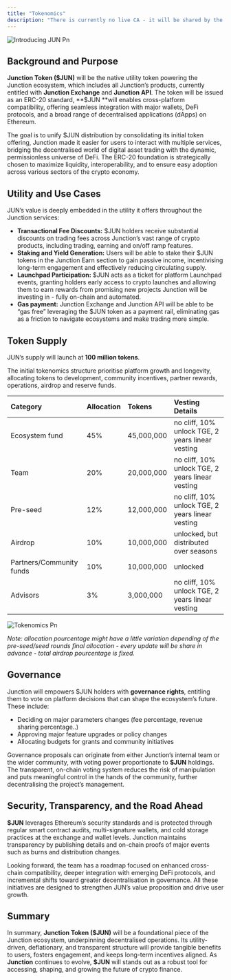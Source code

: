 ```yaml
---
title: "Tokenomics"
description: "There is currently no live CA - it will be shared by the official account of JunctionFi."
---
```


![Introducing JUN Pn](/images/IntroducingJUN.png)

## **Background and Purpose**

**Junction Token (\$JUN)** will be the native utility token powering the Junction ecosystem, which includes all Junction’s products, currently entitled with **Junction Exchange** and **Junction API**. The token will be issued as an ERC-20 standard, \*\*\$JUN \*\*will enables cross-platform compatibility, offering seamless integration with major wallets, DeFi protocols, and a broad range of decentralised applications (dApps) on Ethereum.

The goal is to unify \$JUN distribution by consolidating its initial token offering, Junction made it easier for users to interact with multiple services, bridging the decentralised world of digital asset trading with the dynamic, permissionless universe of DeFi. The ERC-20 foundation is strategically chosen to maximize liquidity, interoperability, and to ensure easy adoption across various sectors of the crypto economy.

## **Utility and Use Cases**

JUN’s value is deeply embedded in the utility it offers throughout the Junction services:

- **Transactional Fee Discounts:** \$JUN holders receive substantial discounts on trading fees across Junction’s vast range of crypto products, including trading, earning and on/off ramp features.
- **Staking and Yield Generation:** Users will be able to stake their \$JUN tokens in the Junction Earn section to gain passive income, incentivising long-term engagement and effectively reducing circulating supply.
- **Launchpad Participation:** \$JUN acts as a ticket for platform Launchpad events, granting holders early access to crypto launches and allowing them to earn rewards from promising new projects Junction will be investing in - fully on-chain and automated.
- **Gas payment:** Junction Exchange and Junction API will be able to be “gas free” leveraging the \$JUN token as a payment rail, eliminating gas as a friction to navigate ecosystems and make trading more simple.

## **Token Supply**

JUN’s supply will launch at **100 million tokens**.

The initial tokenomics structure prioritise platform growth and longevity, allocating tokens to development, community incentives, partner rewards, operations, airdrop and reserve funds.

| **Category**             | **Allocation** | **Tokens** | **Vesting Details**                              |
| :----------------------- | :------------- | :--------- | :----------------------------------------------- |
| Ecosystem fund           | 45%            | 45,000,000 | no cliff, 10% unlock TGE, 2 years linear vesting |
| Team                     | 20%            | 20,000,000 | no cliff, 10% unlock TGE, 2 years linear vesting |
| Pre-seed                 | 12%            | 12,000,000 | no cliff, 10% unlock TGE, 2 years linear vesting |
| Airdrop                  | 10%            | 10,000,000 | unlocked, but distributed over seasons           |
| Partners/Community funds | 10%            | 10,000,000 | unlocked                                         |
| Advisors                 | 3%             | 3,000,000  | no cliff, 10% unlock TGE, 2 years linear vesting |

![Tokenomics Pn](/images/Tokenomics.png)

_Note: allocation pourcentage might have a little variation depending of the pre-seed/seed rounds final allocation - every update will be share in advance - total airdrop pourcentage is fixed._

## **Governance**

Junction will empowers \$JUN holders with **governance rights**, entitling them to vote on platform decisions that can shape the ecosystem’s future. These include:

- Deciding on major parameters changes (fee percentage, revenue sharing percentage..)
- Approving major feature upgrades or policy changes
- Allocating budgets for grants and community initiatives

Governance proposals can originate from either Junction’s internal team or the wider community, with voting power proportionate to **\$JUN** holdings. The transparent, on-chain voting system reduces the risk of manipulation and puts meaningful control in the hands of the community, further decentralising the project’s management.

## **Security, Transparency, and the Road Ahead**

**\$JUN** leverages Ethereum’s security standards and is protected through regular smart contract audits, multi-signature wallets, and cold storage practices at the exchange and wallet levels. Junction maintains transparency by publishing details and on-chain proofs of major events such as burns and distribution changes.

Looking forward, the team has a roadmap focused on enhanced cross-chain compatibility, deeper integration with emerging DeFi protocols, and incremental shifts toward greater decentralisation in governance. All these initiatives are designed to strengthen JUN’s value proposition and drive user growth.

## **Summary**

In summary, **Junction Token (\$JUN)** will be a foundational piece of the Junction ecosystem, underpinning decentralised operations. Its utility-driven, deflationary, and transparent structure will provide tangible benefits to users, fosters engagement, and keeps long-term incentives aligned. As **Junction** continues to evolve, **\$JUN** will stands out as a robust tool for accessing, shaping, and growing the future of crypto finance.